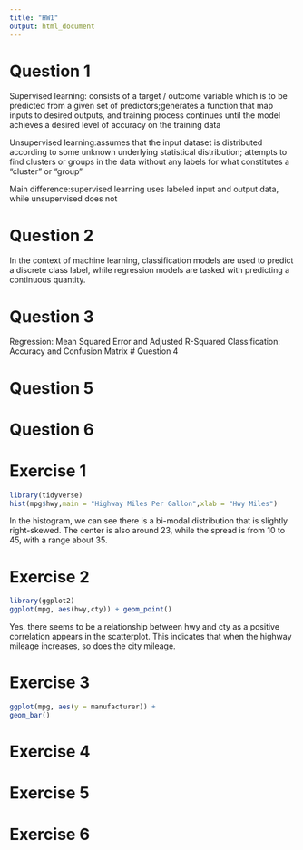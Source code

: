 ```yaml
---
title: "HW1"
output: html_document
---
```


# Question 1

Supervised learning: consists of a target / outcome variable which is to be predicted from a given set of predictors;generates a function that map inputs to desired outputs, and training process continues until the model achieves a desired level of accuracy on the training data

Unsupervised learning:assumes that the input dataset is distributed according to some unknown underlying statistical distribution; attempts to find clusters or groups in the data without any labels for what constitutes a "cluster" or "group"

Main difference:supervised learning uses labeled input and output data, while unsupervised does not

# Question 2

In the context of machine learning, classification models are used to predict a discrete class label, while regression models are tasked with predicting a continuous quantity.

# Question 3
Regression: Mean Squared Error and Adjusted R-Squared
Classification: Accuracy and Confusion Matrix
# Question 4

# Question 5

# Question 6

# Exercise 1

```r
library(tidyverse)
hist(mpg$hwy,main = "Highway Miles Per Gallon",xlab = "Hwy Miles")
```
In the histogram, we can see there is a bi-modal distribution that is slightly right-skewed. The center is also around 23, while the spread is from 10 to 45, with a range about 35. 

# Exercise 2
```r
library(ggplot2)
ggplot(mpg, aes(hwy,cty)) + geom_point()
```
Yes, there seems to be a relationship between hwy and cty as a positive correlation appears in the scatterplot. This indicates that when the highway mileage increases, so does the city mileage.

# Exercise 3
```r
ggplot(mpg, aes(y = manufacturer)) +
geom_bar()

```


# Exercise 4

# Exercise 5

# Exercise 6